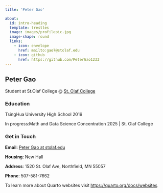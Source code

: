 ```yaml
---
title: 'Peter Gao'

about:
  id: intro-heading
  template: trestles
  image: images/profilepic.jpg
  image-shape: round
  links:
    - icon: envelope
      href: mailto:gao7@stolaf.edu
    - icon: github
      href: https://github.com/PeterGao1233
---
```


::: {#intro-heading}
## Peter Gao

Student at St.Olaf College \@ [St. Olaf College](https://wp.stolaf.edu/)

### Education
TsingHua University High School 2019

In progress:Math and Data Science Concentration 2025 \| St. Olaf College
:::

### Get in Touch

**Email**: <a href='mailto:gao7@stolaf.edu'>Peter Gao at stolaf.edu</a>

**Housing**: New Hall

**Address**: 1520 St. Olaf Ave, Northfield, MN 55057

**Phone**: 507-581-7662

To learn more about Quarto websites visit <https://quarto.org/docs/websites>.
